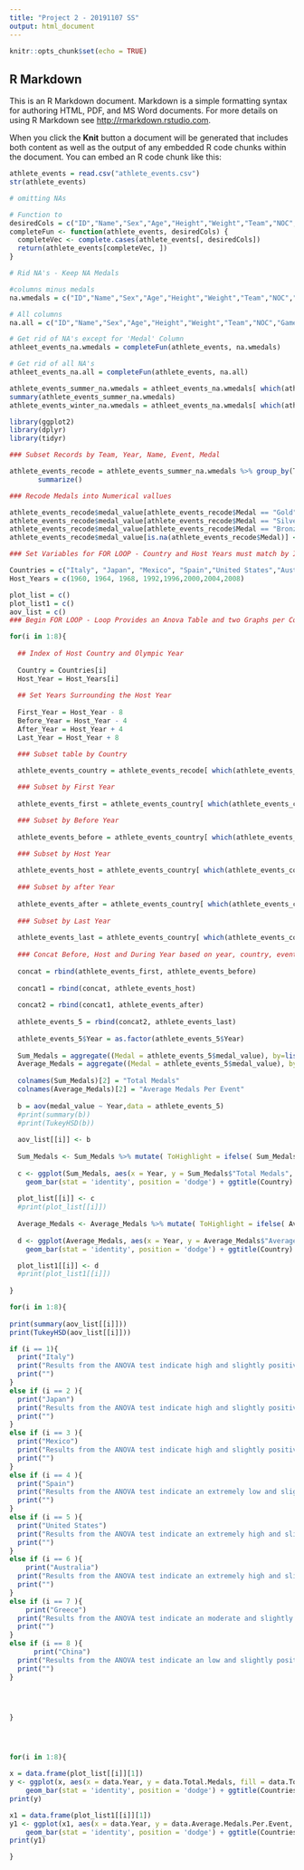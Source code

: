 ---
title: "Project 2 - 20191107 SS"
output: html_document
---

```{r setup, include=FALSE}
knitr::opts_chunk$set(echo = TRUE)
```

## R Markdown

This is an R Markdown document. Markdown is a simple formatting syntax for authoring HTML, PDF, and MS Word documents. For more details on using R Markdown see <http://rmarkdown.rstudio.com>.

When you click the **Knit** button a document will be generated that includes both content as well as the output of any embedded R code chunks within the document. You can embed an R code chunk like this:

```{r Read, echo=FALSE, include=FALSE}
athlete_events = read.csv("athlete_events.csv")
str(athlete_events)
```

```{r Preproccessing, echo=FALSE, include=FALSE}
# omitting NAs

# Function to 
desiredCols = c("ID","Name","Sex","Age","Height","Weight","Team","NOC","Games","Year","Season","City","Sport","Event","Medal")
completeFun <- function(athlete_events, desiredCols) {
  completeVec <- complete.cases(athlete_events[, desiredCols])
  return(athlete_events[completeVec, ])
}

# Rid NA's - Keep NA Medals

#columns minus medals
na.wmedals = c("ID","Name","Sex","Age","Height","Weight","Team","NOC","Games","Year","Season","City","Sport","Event")

# All columns
na.all = c("ID","Name","Sex","Age","Height","Weight","Team","NOC","Games","Year","Season","City","Sport","Event","Medal")

# Get rid of NA's except for 'Medal' Column
athleet_events_na.wmedals = completeFun(athlete_events, na.wmedals)

# Get rid of all NA's
athleet_events_na.all = completeFun(athlete_events, na.all)
```

```{r Summer/Winter, echo=FALSE, include=FALSE}
athlete_events_summer_na.wmedals = athleet_events_na.wmedals[ which(athleet_events_na.wmedals$Season == 'Summer'),]
summary(athlete_events_summer_na.wmedals)
athlete_events_winter_na.wmedals = athleet_events_na.wmedals[ which(athleet_events_na.wmedals$Season == 'Winter'),]
```


```{r SMART1, echo=FALSE, include=FALSE}

library(ggplot2)
library(dplyr)
library(tidyr)

### Subset Records by Team, Year, Name, Event, Medal

athlete_events_recode = athlete_events_summer_na.wmedals %>% group_by(Team , Year , Name , Event , Medal) %>% 
       summarize()

### Recode Medals into Numerical vallues

athlete_events_recode$medal_value[athlete_events_recode$Medal == "Gold"] <- 1
athlete_events_recode$medal_value[athlete_events_recode$Medal == "Silver"] <- 1
athlete_events_recode$medal_value[athlete_events_recode$Medal == "Bronze"] <- 1
athlete_events_recode$medal_value[is.na(athlete_events_recode$Medal)] <- 0

### Set Variables for FOR LOOP - Country and Host Years must match by Indicies

Countries = c("Italy", "Japan", "Mexico", "Spain","United States","Australia","Greece","China")
Host_Years = c(1960, 1964, 1968, 1992,1996,2000,2004,2008)

plot_list = c()
plot_list1 = c()
aov_list = c()
### Begin FOR LOOP - Loop Provides an Anova Table and two Graphs per Country

for(i in 1:8){
  
  ## Index of Host Country and Olympic Year
  
  Country = Countries[i]
  Host_Year = Host_Years[i]
  
  ## Set Years Surrounding the Host Year
  
  First_Year = Host_Year - 8
  Before_Year = Host_Year - 4
  After_Year = Host_Year + 4
  Last_Year = Host_Year + 8

  ### Subset table by Country
  
  athlete_events_country = athlete_events_recode[ which(athlete_events_recode$Team == Country),]

  ### Subset by First Year
  
  athlete_events_first = athlete_events_country[ which(athlete_events_country$Year == First_Year),]

  ### Subset by Before Year
  
  athlete_events_before = athlete_events_country[ which(athlete_events_country$Year == Before_Year),]

  ### Subset by Host Year 
  
  athlete_events_host = athlete_events_country[ which(athlete_events_country$Year == Host_Year),]
  
  ### Subset by after Year
  
  athlete_events_after = athlete_events_country[ which(athlete_events_country$Year == After_Year),]
  
  ### Subset by Last Year
  
  athlete_events_last = athlete_events_country[ which(athlete_events_country$Year == Last_Year),]
  
  ### Concat Before, Host and During Year based on year, country, event inner join
  
  concat = rbind(athlete_events_first, athlete_events_before)
  
  concat1 = rbind(concat, athlete_events_host)
  
  concat2 = rbind(concat1, athlete_events_after)
  
  athlete_events_5 = rbind(concat2, athlete_events_last)
  
  athlete_events_5$Year = as.factor(athlete_events_5$Year)
  
  Sum_Medals = aggregate((Medal = athlete_events_5$medal_value), by=list(Year=athlete_events_5$Year), nfrequency = 1, FUN=sum)
  Average_Medals = aggregate((Medal = athlete_events_5$medal_value), by=list(Year=athlete_events_5$Year), FUN=mean, nfrequency = 1)
  
  colnames(Sum_Medals)[2] = "Total Medals"
  colnames(Average_Medals)[2] = "Average Medals Per Event"
  
  b = aov(medal_value ~ Year,data = athlete_events_5)
  #print(summary(b))
  #print(TukeyHSD(b))
  
  aov_list[[i]] <- b
  
  Sum_Medals <- Sum_Medals %>% mutate( ToHighlight = ifelse( Sum_Medals$Year == Host_Year, "yes", "no" ) )
  
  c <- ggplot(Sum_Medals, aes(x = Year, y = Sum_Medals$"Total Medals", fill = ToHighlight)) +
    geom_bar(stat = 'identity', position = 'dodge') + ggtitle(Country) + xlab("Year") + ylab("Total Medals")+ scale_fill_manual( values = c( "yes"="gold2", "no"="dodgerblue4" ), guide = FALSE )
  
  plot_list[[i]] <- c
  #print(plot_list[[i]])
  
  Average_Medals <- Average_Medals %>% mutate( ToHighlight = ifelse( Average_Medals$Year == Host_Year, "yes", "no" ) )
  
  d <- ggplot(Average_Medals, aes(x = Year, y = Average_Medals$"Average Medals Per Event", fill = ToHighlight)) +
    geom_bar(stat = 'identity', position = 'dodge') + ggtitle(Country) + xlab("Year") + ylab("Average Medals Per Event") + scale_fill_manual( values = c( "yes"="gold2", "no"="dodgerblue4" ), guide = FALSE )

  plot_list1[[i]] <- d
  #print(plot_list1[[i]])
  
}

```


```{r AOV for SMART1, echo=FALSE, include=TRUE}
for(i in 1:8){
  
print(summary(aov_list[[i]]))
print(TukeyHSD(aov_list[[i]]))

if (i == 1){
  print("Italy")
  print("Results from the ANOVA test indicate high and slightly positive correlation between 1960 (host) and 1956 (Year before host), as well as a high and slightly positive correlation between 1960 and 1964 (Year after host). This suggests that the means of the before, host and after years are similar and slightly increasing over time. We can conclude that host year does slightly effect medals won and year after given the lower correlations between host year and 1952/1968. ")
  print("")
}
else if (i == 2 ){
  print("Japan")
  print("Results from the ANOVA test indicate high and slightly positive correlation between 1964 (host) and 1960 (Year before host), as well as a low and slightly positive correlation between 1964 and 1968 (Year after host). This suggest that the means of before and host years are similar and slightly increasing over time, while the means of host and after are dramaticall different and increasing over time. We can conclude that host year does slightly effect medals won and significantly effects the medals won in the year after host")
  print("")
}
else if (i == 3 ){
  print("Mexico")
  print("Results from the ANOVA test indicate high and slightly positive correlation between 1968 (host) and 1964 (Year before host), as well as moderate, but slightly negative correlation between 1968 and 1972 (Year after host). This suggest that the means of before and host years are similar and slightly increasing over time, while the means of host and after are dramaticall different and decreasing over time. We can conclude that host year does slightly effect medals won and significantly (but negatively) effects  the medals won in the year after host. This is an anomoly in our data.")
  print("")
}
else if (i == 4 ){
  print("Spain")
  print("Results from the ANOVA test indicate an extremely low and slightly positive correlation between 1992 (host) and 1988 (Year before host), as well as moderate and slightly positive correlation between 1992 and 1996 (Year after host). This suggest that the means of before and host years are drastically different and increasing over time, while the means of host and after are more similar and increasing over time. We can conclude that host year does extremely effect medals won  and significantly effects  the medals won in the year after host as well.")
  print("")
}
else if (i == 5 ){
  print("United States")
  print("Results from the ANOVA test indicate an extremely high and slightly positive correlation between 1996 (host) and 1992 (Year before host), as well as high and slightly positive correlation between 1992 and 1996 (Year after host). This suggest that the means of before and host years are significantly similar and increasing over time, as well as the means of host and after years. We can conclude that host year does slightly effect medals won  and also slightly effects the medals won in the year after host.")
  print("")
}
else if (i == 6 ){
    print("Australia")
  print("Results from the ANOVA test indicate an extremely high and slightly negative correlation between 2000 (host) and 1996 (Year before host), as well as high and slightly positive correlation between 2000 and 2004 (Year after host). This suggest that the means of before and host years are significantly similar and decreasing over time, while the means of the host and after years are significantly similar, but increasing over time. We can conclude that host year does not effect medals won and the host year also does not effect the medals won in the year after host.This is an anomoly in our data.")
  print("")
}
else if (i == 7 ){
    print("Greece")
  print("Results from the ANOVA test indicate an moderate and slightly negative correlation between 2004 (host) and 2000 (Year before host), as well as high and slightly negative correlation between 2004 and 2008 (Year after host). This suggest that the means of before and host years are significantly different and decreasing over time, as well as the means of host and after years (although these means are more similar). We can conclude that host year does not effect medals won and the host year also does not effect the medals won in the year after host. Although one could make an argument that knowing they had a host year coming up Greece was galvanized and therefore won more medals in the year before.")
  print("")
}
else if (i == 8 ){
      print("China")
  print("Results from the ANOVA test indicate an low and slightly positive correlation between 2008 (host) and 2004 (Year before host), as well as high and slightly positive correlation between 2008 and 2012 (Year after host). This suggest that the means of before and host years are significantly different and increasing over time and the means of host and after years are significantly similar and increasing over time. We can conclude that host year does significantly effect medals won and the host year slighlty effects the medals won in the year after host. China also shows that their medal winning streak continues for at least two years after their host. Hosting may have galvanized the people or government into a higher Olympic participation.")
  print("")
}




}





```

```{r Plots for SMART1, echo=FALSE, include=TRUE}
for(i in 1:8){

x = data.frame(plot_list[[i]][1])
y <- ggplot(x, aes(x = data.Year, y = data.Total.Medals, fill = data.ToHighlight)) +
    geom_bar(stat = 'identity', position = 'dodge') + ggtitle(Countries[i]) + xlab("Year") + ylab("Total Medals") + scale_fill_manual( values = c( "yes"="gold2", "no"="dodgerblue4" ), guide = FALSE )
print(y)

x1 = data.frame(plot_list1[[i]][1])
y1 <- ggplot(x1, aes(x = data.Year, y = data.Average.Medals.Per.Event, fill = data.ToHighlight)) +
    geom_bar(stat = 'identity', position = 'dodge') + ggtitle(Countries[i]) + xlab("Year") + ylab("Average Medals Per Event") + scale_fill_manual( values = c( "yes"="gold2", "no"="dodgerblue4" ), guide = FALSE )
print(y1)

}


```

